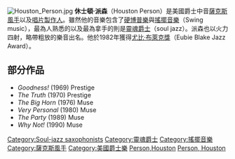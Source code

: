 [[File:Houston_Person.jpg|thumb]]
'''休士頓·派森'''（Houston Person）{{BD|1934年|11月10日}}是美國爵士中音[[薩克斯風手|薩克斯風手]]以及[[唱片製作人|唱片製作人]]。雖然他的音樂包含了[[硬博普樂|硬博普樂]]與[[搖擺音樂|搖擺音樂]]（Swing music），最為人熟悉的以及最為拿手的則是[[靈魂爵士|靈魂爵士]]（soul jazz）。派森也以火力四射，略帶粗放的樂音出名。他於1982年獲得[[尤比·布萊克獎|尤比·布萊克獎]]（Eubie Blake Jazz Award）。

== 部分作品 ==
* ''Goodness!'' (1969) Prestige
* ''The Truth'' (1970) Prestige
* ''The Big Horn'' (1976) Muse
* ''Very Personal'' (1980) Muse
* ''The Party'' (1989) Muse
* ''Why Not!'' (1990) Muse 

{{Authority control}}
[[Category:Soul-jazz_saxophonists|Category:Soul-jazz saxophonists]]
[[Category:靈魂爵士|Category:靈魂爵士]]
[[Category:搖擺音樂|Category:搖擺音樂]]
[[Category:薩克斯風手|Category:薩克斯風手]]
[[Category:美國爵士樂|Category:美國爵士樂]]
[[Category:Jazz_saxophonists|Person,Houston]]
[[Category:American_jazz_tenor_saxophonists|Person, Houston]]